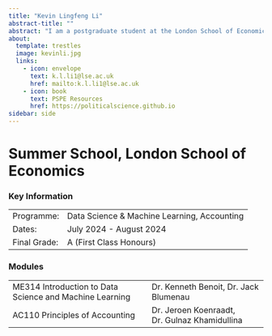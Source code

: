 ```yaml
---
title: "Kevin Lingfeng Li"
abstract-title: ""
abstract: "I am a postgraduate student at the London School of Economics, interested in applying econometrics to study political phenomena. I also am a research intern at the United Nations Development Programme."
about:
  template: trestles
  image: kevinli.jpg
  links:
    - icon: envelope
      text: k.l.li1@lse.ac.uk
      href: mailto:k.l.li1@lse.ac.uk
    - icon: book
      text: PSPE Resources
      href: https://politicalscience.github.io
sidebar: side
---
```


# Summer School, London School of Economics

### Key Information

|              |                                             |
|--------------|---------------------------------------------|
| Programme:   | Data Science & Machine Learning, Accounting |
| Dates:       | July 2024 - August 2024                     |
| Final Grade: | A (First Class Honours)                     |

### Modules

|                                                         |                                               |
|---------------------------------------------------------|-----------------------------------------------|
| ME314 Introduction to Data Science and Machine Learning | Dr. Kenneth Benoit, Dr. Jack Blumenau         |
| AC110 Principles of Accounting                          | Dr. Jeroen Koenraadt, Dr. Gulnaz Khamidullina |
